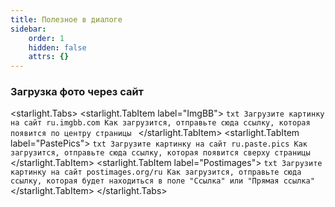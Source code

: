 ```yaml
---
title: Полезное в диалоге
sidebar:
    order: 1
    hidden: false
    attrs: {}
---
```


### Загрузка фото через сайт
<starlight.Tabs>
    <starlight.TabItem label="ImgBB">
        ```txt
        Загрузите картинку на сайт ru.imgbb.com
        Как загрузится, отправьте сюда ссылку, которая появится по центру страницы
        ```
    </starlight.TabItem>
    <starlight.TabItem label="PastePics">
        ```txt
        Загрузите картинку на сайт ru.paste.pics
        Как загрузится, отправьте сюда ссылку, которая появится сверху страницы
        ```
    </starlight.TabItem>
    <starlight.TabItem label="Postimages">
        ```txt
        Загрузите картинку на сайт postimages.org/ru
        Как загрузится, отправьте сюда ссылку, которая будет находиться в поле "Ссылка" или "Прямая ссылка"
        ```
    </starlight.TabItem>
</starlight.Tabs>